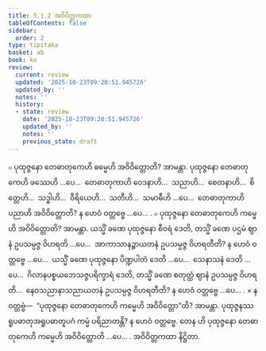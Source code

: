 ```yaml
---
title: 5.1.2 အဝိဝိတ္တကထာ
tableOfContents: false
sidebar:
  order: 2
type: tipitaka
basket: ab
book: kv
review:
  current: review
  updated: '2025-10-23T09:20:51.945726'
  updated_by: ''
  notes: ''
  history:
  - state: review
    date: '2025-10-23T09:20:51.945726'
    updated_by: ''
    notes: ''
    previous_state: draft
---
```



<ReviewStatus review={frontmatter.review} showDetails={true} />

<HypothesisAnnotation frontmatter={frontmatter} />

<DynamicBreadcrumb />

<Division number="879" book="kv" e="ch" v="32" p="436">

<Paragraph number="2703" book="kv">
๐ ပုထုဇ္ဇနော တေဓာတုကေဟိ ဓမ္မေဟိ အဝိဝိတ္တောတိ? အာမန္တာ. ပုထုဇ္ဇနော တေဓာတုကေဟိ ဖဿေဟိ …ပေ…  တေဓာတုကာဟိ ဝေဒနာဟိ…  သညာဟိ…  စေတနာဟိ…  စိတ္တေဟိ…  သဒ္ဓါဟိ…  ဝီရိယေဟိ…  သတီဟိ…  သမာဓီဟိ …ပေ…  တေဓာတုကာဟိ ပညာဟိ အဝိဝိတ္တောတိ? န ဟေဝံ ဝတ္တဗ္ဗေ …ပေ… .
</Paragraph>

<Paragraph number="2704" book="kv">
๐ ပုထုဇ္ဇနော တေဓာတုကေဟိ ကမ္မေဟိ အဝိဝိတ္တောတိ? အာမန္တာ. ယသ္မိံ ခဏေ ပုထုဇ္ဇနော စီဝရံ ဒေတိ, တသ္မိံ ခဏေ ပဌမံ ဈာနံ ဥပသမ္ပဇ္ဇ ဝိဟရတိ …ပေ…  အာကာသာနဉ္စာယတနံ ဥပသမ္ပဇ္ဇ ဝိဟရတီတိ? န ဟေဝံ ဝတ္တဗ္ဗေ …ပေ…  ယသ္မိံ ခဏေ ပုထုဇ္ဇနော ပိဏ္ဍပါတံ ဒေတိ …ပေ…  သေနာသနံ ဒေတိ …ပေ…  ဂိလာနပစ္စယဘေသဇ္ဇပရိက္ခာရံ ဒေတိ, တသ္မိံ ခဏေ စတုတ္ထံ ဈာနံ ဥပသမ္ပဇ္ဇ ဝိဟရတိ…  နေဝသညာနာသညာယတနံ ဥပသမ္ပဇ္ဇ ဝိဟရတီတိ? န ဟေဝံ ဝတ္တဗ္ဗေ …ပေ… .
</Paragraph>

</Division>
<Division number="880" book="kv" e="ch" v="32" p="437">

<Paragraph number="2705" book="kv">
× န ဝတ္တဗ္ဗံ—  “ပုထုဇ္ဇနော တေဓာတုကေဟိ ကမ္မေဟိ အဝိဝိတ္တော”တိ? အာမန္တာ. ပုထုဇ္ဇနဿ ရူပဓာတုအရူပဓာတူပဂံ ကမ္မံ ပရိညာတန္တိ? န ဟေဝံ ဝတ္တဗ္ဗေ. တေန ဟိ ပုထုဇ္ဇနော တေဓာတုကေဟိ ကမ္မေဟိ အဝိဝိတ္တောတိ …ပေ… .

</Paragraph>
</Division>

<Paragraph number="2706" type="center" book="kv">
အဝိဝိတ္တကထာ နိဋ္ဌိတာ.
</Paragraph>